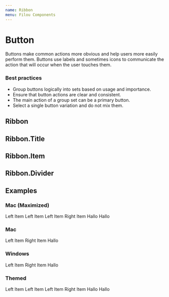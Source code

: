 ```yaml
---
name: Ribbon
menu: Filou Components
---
```



# Button

Buttons make common actions more obvious and help users more easily perform them. Buttons use labels and sometimes icons to communicate the action that will occur when the user touches them.

### Best practices

- Group buttons logically into sets based on usage and importance.
- Ensure that button actions are clear and consistent.
- The main action of a group set can be a primary button.
- Select a single button variation and do not mix them.

## Ribbon

<PropsTable of={Ribbon} />

## Ribbon.Title

<PropsTable of={Ribbon.Title} />

## Ribbon.Item

<PropsTable of={Ribbon.Title} />

## Ribbon.Divider

<PropsTable of={Ribbon.Title} />

## Examples

### Mac (Maximized)

<Playground>
  <Provider>
    <Ribbon width="100%" height="500px">
      <Ribbon.Title maximized os={Ribbon.OSStyle.MAC} brand="Mac Ribbon">
        <Ribbon.Item>Left Item</Ribbon.Item>
        <Ribbon.Divider />
        <Ribbon.Item>Left Item</Ribbon.Item>
        <Ribbon.Item>Left Item</Ribbon.Item>
        <Ribbon.Space />
        <Ribbon.Item>Right Item</Ribbon.Item>
      </Ribbon.Title>
      <Ribbon.Actions title="Actions">
        <Ribbon.Item>Hallo</Ribbon.Item>
        <Ribbon.Divider />
        <Ribbon.Item>Hallo</Ribbon.Item>
        <Ribbon.Space />
      </Ribbon.Actions>
    </Ribbon>
  </Provider>
</Playground>

### Mac

<Playground>
  <Provider>
    <Ribbon width="100%" height="500px">
      <Ribbon.Title os={Ribbon.OSStyle.MAC} brand="Mac Ribbon">
        <Ribbon.Item>Left Item</Ribbon.Item>
        <Ribbon.Space />
        <Ribbon.Item>Right Item</Ribbon.Item>
      </Ribbon.Title>
      <Ribbon.Actions>
        <Ribbon.Item>Hallo</Ribbon.Item>
        <Ribbon.Space />
      </Ribbon.Actions>
    </Ribbon>
  </Provider>
</Playground>

### Windows

<Playground>
  <Provider>
    <Ribbon width="100%" height="500px">
      <Ribbon.Title os={Ribbon.OSStyle.WIN} brand="Mac Ribbon">
        <Ribbon.Item>Left Item</Ribbon.Item>
        <Ribbon.Space />
        <Ribbon.Item>Right Item</Ribbon.Item>
      </Ribbon.Title>
      <Ribbon.Actions>
        <Ribbon.Item>Hallo</Ribbon.Item>
        <Ribbon.Space />
      </Ribbon.Actions>
    </Ribbon>
  </Provider>
</Playground>

### Themed

<Playground>
  <Provider>
    <ThemeProvider theme={{ color: '#666' }}>
      <Ribbon width="100%" height="500px">
        <Ribbon.Title os={Ribbon.OSStyle.WIN} brand="Windows Ribbon">
          <Ribbon.Item>Left Item</Ribbon.Item>
          <Ribbon.Divider />
          <Ribbon.Item>Left Item</Ribbon.Item>
          <Ribbon.Item>Left Item</Ribbon.Item>
          <Ribbon.Space />
          <Ribbon.Item>Right Item</Ribbon.Item>
        </Ribbon.Title>
        <Ribbon.Actions title="Actions">
          <Ribbon.Item>Hallo</Ribbon.Item>
          <Ribbon.Divider />
          <Ribbon.Item>Hallo</Ribbon.Item>
          <Ribbon.Space />
        </Ribbon.Actions>
      </Ribbon>
    </ThemeProvider>
  </Provider>
</Playground>
